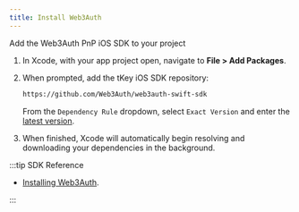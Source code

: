 ```yaml
---
title: Install Web3Auth
---
```


Add the Web3Auth PnP iOS SDK to your project

1. In Xcode, with your app project open, navigate to **File > Add Packages**.

1. When prompted, add the tKey iOS SDK repository:

   ```bash
   https://github.com/Web3Auth/web3auth-swift-sdk
   ```

   From the `Dependency Rule` dropdown, select `Exact Version` and enter the
   [latest version](https://github.com/Web3Auth/web3auth-swift-sdk/releases).

1. When finished, Xcode will automatically begin resolving and downloading your dependencies in the background.

:::tip SDK Reference

- [Installing Web3Auth](/sdk/pnp/ios/install).

:::
